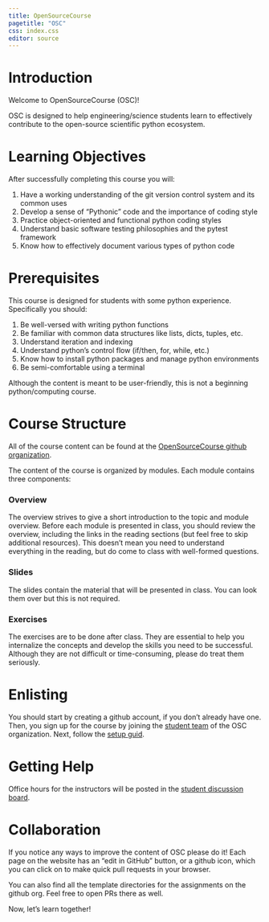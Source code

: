 ```yaml
---
title: OpenSourceCourse
pagetitle: "OSC"
css: index.css
editor: source
---
```


# Introduction

Welcome to OpenSourceCourse (OSC)!

OSC is designed to help engineering/science students learn to effectively contribute to the
open-source scientific python ecosystem.

# Learning Objectives

After successfully completing this course you will:

1. Have a working understanding of the git version control system and its common uses
2. Develop a sense of "Pythonic" code and the importance of coding style
3. Practice object-oriented and functional python coding styles
4. Understand basic software testing philosophies and the pytest framework
5. Know how to effectively document various types of python code

# Prerequisites

This course is designed for students with some python experience. Specifically you should:

1. Be well-versed with writing python functions
2. Be familiar with common data structures like lists, dicts, tuples, etc.
3. Understand iteration and indexing
4. Understand python's control flow (if/then, for, while, etc.)
5. Know how to install python packages and manage python environments
6. Be semi-comfortable using a terminal


:::{.callout-warning}
Although the content is meant to be user-friendly, this is not a beginning python/computing course.
:::

# Course Structure

All of the course content can be found at the [OpenSourceCourse github organization](https://github.com/opensourcecourse).

The content of the course is organized by modules. Each module contains three components:

### Overview

The overview strives to give a short introduction to the topic and module overview.
Before each module is presented in class, you should review the overview, including the links in the reading sections
(but feel free to skip additional resources). This doesn't mean you need to understand everything in the reading,
but do come to class with well-formed questions.

### Slides

The slides contain the material that will be presented in class. You can look them over but this is not required.

### Exercises

The exercises are to be done after class. They are essential to help you internalize the concepts
and develop the skills you need to be successful. Although they are not difficult or time-consuming, please do
treat them seriously.

# Enlisting

You should start by creating a github account, if you don't already have one. Then, you sign up for the course by
joining the [student team](https://github.com/orgs/opensourcecourse/teams/students) of the OSC organization. Next,
follow the [setup guid](setup.qmd).

# Getting Help

Office hours for the instructors will be posted in the 
[student discussion board](https://github.com/orgs/opensourcecourse/teams/students/discussions?pinned=1). 

# Collaboration

If you notice any ways to improve the content of OSC please do it! Each page on the website has an
"edit in GitHub" button, or a github icon, which you can click on to make quick pull requests in your browser.

You can also find all the template directories for the assignments on the github org. Feel free to open
PRs there as well. 

Now, let's learn together!
